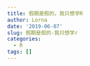 ```yaml
---
title: 假期是假的，我只想学R
author: Lorna
date: '2019-06-07'
slug: 假期是假的-我只想学r
categories:
  - R
tags: []
---
```


